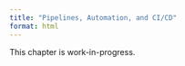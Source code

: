 ```yaml
---
title: "Pipelines, Automation, and CI/CD"
format: html
---
```


::: {.callout-note"}

This chapter is work-in-progress.

:::
